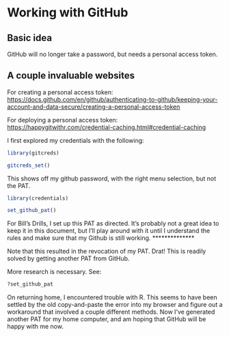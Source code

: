 # Working with GitHub {#github}

## Basic idea

GitHub will no longer take a password, but needs a personal access token. 

## A couple invaluable websites
For creating a personal access token:
<https://docs.github.com/en/github/authenticating-to-github/keeping-your-account-and-data-secure/creating-a-personal-access-token>

For deploying a personal access token:
<https://happygitwithr.com/credential-caching.html#credential-caching>


I first explored my credentials with the following:

```r
library(gitcreds)

gitcreds_set()
```

This shows off my github password, with the right menu selection, but not the PAT. 

```r
library(credentials)

set_github_pat()
```


For Bill's Drills, I set up this PAT as directed. It's probably not a great idea to keep it in this document, but I'll play around with it until I understand the rules and make sure that my Github is still working. 
**************

Note that this resulted in the revocation of my PAT. Drat! This is readily solved by getting another PAT from GitHub. 

More research is necessary. See:

```r
?set_github_pat
```

On returning home, I encountered trouble with R. This seems to have been settled by the old copy-and-paste the error into my browser and figure out a workaround that involved a couple different methods. Now I've generated another PAT for my home computer, and am hoping that GitHub will be happy with me now.


